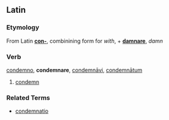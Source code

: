 ==Latin==
===Etymology===
From Latin '''[[con-]]''', combinining form for ''with'',  + '''[[damnare]]''', ''damn''

===Verb===
[[condemno]], '''condemnare''', [[condemnavi|condemnāvi]], [[condemnatum|condemnātum]]

# [[condemn]]

===Related Terms===
*[[condemnatio]]